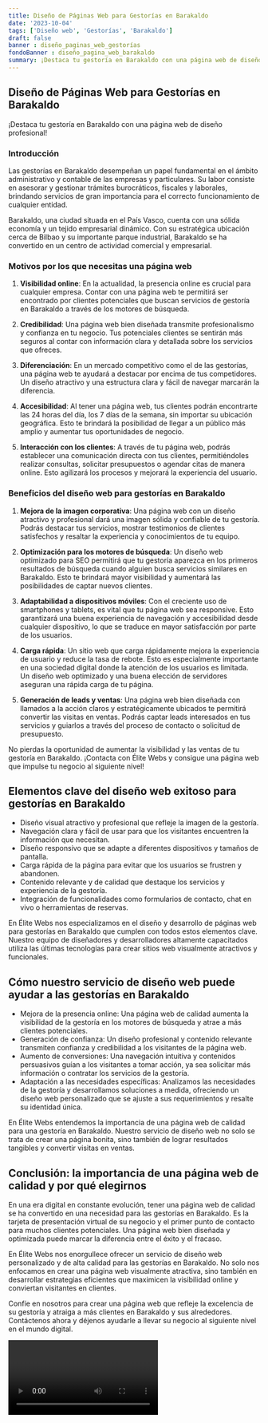 ```yaml
---
title: Diseño de Páginas Web para Gestorías en Barakaldo
date: '2023-10-04'
tags: ['Diseño web', 'Gestorías', 'Barakaldo']
draft: false
banner : diseño_paginas_web_gestorías
fondoBanner : diseño_pagina_web_barakaldo
summary: ¡Destaca tu gestoría en Barakaldo con una página web de diseño profesional!
---
```


## Diseño de Páginas Web para Gestorías en Barakaldo

¡Destaca tu gestoría en Barakaldo con una página web de diseño profesional!

### Introducción

Las gestorías en Barakaldo desempeñan un papel fundamental en el ámbito administrativo y contable de las empresas y particulares. Su labor consiste en asesorar y gestionar trámites burocráticos, fiscales y laborales, brindando servicios de gran importancia para el correcto funcionamiento de cualquier entidad.

Barakaldo, una ciudad situada en el País Vasco, cuenta con una sólida economía y un tejido empresarial dinámico. Con su estratégica ubicación cerca de Bilbao y su importante parque industrial, Barakaldo se ha convertido en un centro de actividad comercial y empresarial.

### Motivos por los que necesitas una página web

1. **Visibilidad online**: En la actualidad, la presencia online es crucial para cualquier empresa. Contar con una página web te permitirá ser encontrado por clientes potenciales que buscan servicios de gestoría en Barakaldo a través de los motores de búsqueda.

2. **Credibilidad**: Una página web bien diseñada transmite profesionalismo y confianza en tu negocio. Tus potenciales clientes se sentirán más seguros al contar con información clara y detallada sobre los servicios que ofreces.

3. **Diferenciación**: En un mercado competitivo como el de las gestorías, una página web te ayudará a destacar por encima de tus competidores. Un diseño atractivo y una estructura clara y fácil de navegar marcarán la diferencia.

4. **Accesibilidad**: Al tener una página web, tus clientes podrán encontrarte las 24 horas del día, los 7 días de la semana, sin importar su ubicación geográfica. Esto te brindará la posibilidad de llegar a un público más amplio y aumentar tus oportunidades de negocio.

5. **Interacción con los clientes**: A través de tu página web, podrás establecer una comunicación directa con tus clientes, permitiéndoles realizar consultas, solicitar presupuestos o agendar citas de manera online. Esto agilizará los procesos y mejorará la experiencia del usuario.

### Beneficios del diseño web para gestorías en Barakaldo

1. **Mejora de la imagen corporativa**: Una página web con un diseño atractivo y profesional dará una imagen sólida y confiable de tu gestoría. Podrás destacar tus servicios, mostrar testimonios de clientes satisfechos y resaltar la experiencia y conocimientos de tu equipo.

2. **Optimización para los motores de búsqueda**: Un diseño web optimizado para SEO permitirá que tu gestoría aparezca en los primeros resultados de búsqueda cuando alguien busca servicios similares en Barakaldo. Esto te brindará mayor visibilidad y aumentará las posibilidades de captar nuevos clientes.

3. **Adaptabilidad a dispositivos móviles**: Con el creciente uso de smartphones y tablets, es vital que tu página web sea responsive. Esto garantizará una buena experiencia de navegación y accesibilidad desde cualquier dispositivo, lo que se traduce en mayor satisfacción por parte de los usuarios.

4. **Carga rápida**: Un sitio web que carga rápidamente mejora la experiencia de usuario y reduce la tasa de rebote. Esto es especialmente importante en una sociedad digital donde la atención de los usuarios es limitada. Un diseño web optimizado y una buena elección de servidores aseguran una rápida carga de tu página.

5. **Generación de leads y ventas**: Una página web bien diseñada con llamados a la acción claros y estratégicamente ubicados te permitirá convertir las visitas en ventas. Podrás captar leads interesados en tus servicios y guiarlos a través del proceso de contacto o solicitud de presupuesto.

No pierdas la oportunidad de aumentar la visibilidad y las ventas de tu gestoría en Barakaldo. ¡Contacta con Élite Webs y consigue una página web que impulse tu negocio al siguiente nivel!

<GifSeo />

<Cta />

## Elementos clave del diseño web exitoso para gestorías en Barakaldo

- Diseño visual atractivo y profesional que refleje la imagen de la gestoría.
- Navegación clara y fácil de usar para que los visitantes encuentren la información que necesitan.
- Diseño responsivo que se adapte a diferentes dispositivos y tamaños de pantalla.
- Carga rápida de la página para evitar que los usuarios se frustren y abandonen.
- Contenido relevante y de calidad que destaque los servicios y experiencia de la gestoría.
- Integración de funcionalidades como formularios de contacto, chat en vivo o herramientas de reservas.

En Élite Webs nos especializamos en el diseño y desarrollo de páginas web para gestorías en Barakaldo que cumplen con todos estos elementos clave. Nuestro equipo de diseñadores y desarrolladores altamente capacitados utiliza las últimas tecnologías para crear sitios web visualmente atractivos y funcionales.

## Cómo nuestro servicio de diseño web puede ayudar a las gestorías en Barakaldo

- Mejora de la presencia online: Una página web de calidad aumenta la visibilidad de la gestoría en los motores de búsqueda y atrae a más clientes potenciales.
- Generación de confianza: Un diseño profesional y contenido relevante transmiten confianza y credibilidad a los visitantes de la página web.
- Aumento de conversiones: Una navegación intuitiva y contenidos persuasivos guían a los visitantes a tomar acción, ya sea solicitar más información o contratar los servicios de la gestoría.
- Adaptación a las necesidades específicas: Analizamos las necesidades de la gestoría y desarrollamos soluciones a medida, ofreciendo un diseño web personalizado que se ajuste a sus requerimientos y resalte su identidad única.

En Élite Webs entendemos la importancia de una página web de calidad para una gestoría en Barakaldo. Nuestro servicio de diseño web no solo se trata de crear una página bonita, sino también de lograr resultados tangibles y convertir visitas en ventas.

## Conclusión: la importancia de una página web de calidad y por qué elegirnos

En una era digital en constante evolución, tener una página web de calidad se ha convertido en una necesidad para las gestorías en Barakaldo. Es la tarjeta de presentación virtual de su negocio y el primer punto de contacto para muchos clientes potenciales. Una página web bien diseñada y optimizada puede marcar la diferencia entre el éxito y el fracaso.

En Élite Webs nos enorgullece ofrecer un servicio de diseño web personalizado y de alta calidad para las gestorías en Barakaldo. No solo nos enfocamos en crear una página web visualmente atractiva, sino también en desarrollar estrategias eficientes que maximicen la visibilidad online y conviertan visitantes en clientes.

Confíe en nosotros para crear una página web que refleje la excelencia de su gestoría y atraiga a más clientes en Barakaldo y sus alrededores. Contáctenos ahora y déjenos ayudarle a llevar su negocio al siguiente nivel en el mundo digital.

<Video />

<CtaBot job='Gestorías' city='Barakaldo'/>

<Gmaps query='Barakaldo+españa+maps' />